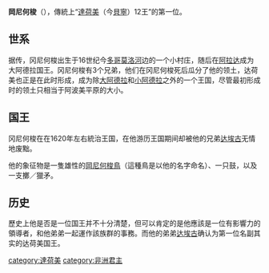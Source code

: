 '''岡尼何梭'''（{{lang-fr|Gangnihessou}}），傳統上“[[達荷美|達荷美]]（今[[貝寧|貝寧]]）12王”的第一位。

== 世系 ==
据传，冈尼何梭出生于16世纪今[[多哥|多哥]][[莫洛河|莫洛河]]边的一个小村庄，随后在[[阿拉达|阿拉达]]成为大阿德拉国王。冈尼何梭有3个兄弟，他们在冈尼何梭死后瓜分了他的领土，达荷美也正是在此时形成，成为除[[大阿德拉|大阿德拉]]和[[小阿德拉|小阿德拉]]之外的一个王国，尽管最初形成时的领土只相当于阿波美平原的大小。

== 国王 ==
冈尼何梭在在1620年左右統治王国，在他游历王国期间却被他的兄弟[[达埃古|达埃古]]无情地废黜。

他的象征物是一隻雄性的[[岡尼何梭鳥|岡尼何梭鳥]]（這種鳥是以他的名字命名）、一只鼓，以及一支擲／獵矛。

== 历史 ==
歷史上他是否是一位国王并不十分清楚，但可以肯定的是他應該是一位有影響力的領導者，和他弟弟一起運作該族群的事務。而他的弟弟[[达埃古|达埃古]]确认为第一位名副其实的达荷美国王。

{{africa-bio-stub}}

[[category:達荷美|category:達荷美]]
[[category:非洲君主|category:非洲君主]]